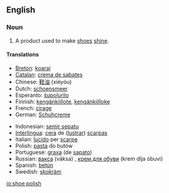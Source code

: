 ==English==

===Noun===
{{en-noun|sg=[[shoe]] [[polish]]|es}}

# A product used to make [[shoe]]s [[shine]].

====Translations====
{{trans-top|product used to make shoes shine}}
* [[Breton]]: [[koaraj]] {{m}}
* [[Catalan]]: [[crema de sabates]] {{f}}
* Chinese: [[鞋油]] (xiéyóu)
* Dutch: [[schoensmeer]] {{n}}
* Esperanto: [[ŝupolurilo]]
* Finnish: [[kengänkiillote]], [[kengänkiilloke]]
* French: [[cirage]] {{m}}
* German: [[Schuhcreme]] {{f}}
{{trans-mid}}
* Indonesian: [[semir sepatu]]
* [[Interlingua]]: [[cera]] de ([[lustrar]]) [[scarpa]]s
* Italian: [[lucido]] per [[scarpe]]
* Polish: [[pasta#Polish|pasta]] do butów
* Portuguese: [[graxa]] (de [[sapato]]) {{f}}
* Russian: [[вакса]] (váksa) {{f}}, [[крем для обуви]] (krem dlja óbuvi) {{m}}
* Spanish: [[betún]] {{m}}
* Swedish: [[skokräm]] {{c}}
{{trans-bottom}}

[[io:shoe polish]]